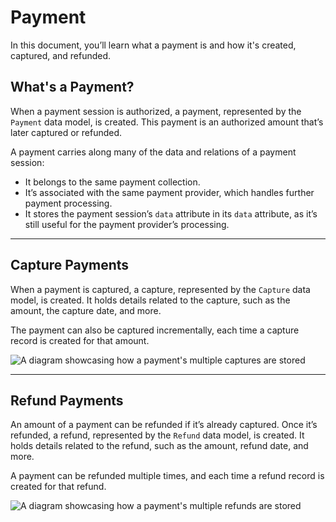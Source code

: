 # Payment

In this document, you’ll learn what a payment is and how it's created, captured, and refunded.

## What's a Payment?

When a payment session is authorized, a payment, represented by the `Payment` data model, is created. This payment is an authorized amount that’s later captured or refunded.

A payment carries along many of the data and relations of a payment session:

- It belongs to the same payment collection.
- It’s associated with the same payment provider, which handles further payment processing.
- It stores the payment session’s `data` attribute in its `data` attribute, as it’s still useful for the payment provider’s processing.

---

## Capture Payments

When a payment is captured, a capture, represented by the `Capture` data model, is created. It holds details related to the capture, such as the amount, the capture date, and more.

The payment can also be captured incrementally, each time a capture record is created for that amount.

![A diagram showcasing how a payment's multiple captures are stored](https://res.cloudinary.com/dza7lstvk/image/upload/v1711565445/Medusa%20Resources/payment-capture_f5fve1.jpg)

---

## Refund Payments

An amount of a payment can be refunded if it’s already captured. Once it’s refunded, a refund, represented by the `Refund` data model, is created. It holds details related to the refund, such as the amount, refund date, and more.

A payment can be refunded multiple times, and each time a refund record is created for that refund.

![A diagram showcasing how a payment's multiple refunds are stored](https://res.cloudinary.com/dza7lstvk/image/upload/v1711565555/Medusa%20Resources/payment-refund_lgfvyy.jpg)
